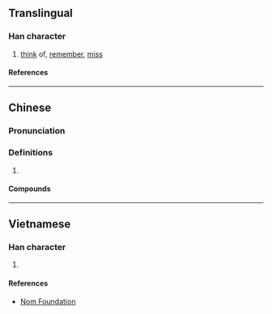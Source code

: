 {{character info/new}}
==Translingual==

===Han character===
{{Han char|rn=61|rad=心|as=08|sn=11|four=90061|canj=PIYR|ids=⿰忄店}}

# [[think]] of, [[remember]], [[miss]]

====References====
{{Han ref|kx=0392.181|dkj=10847|hdz=42318.050|uh=60E6}}

----

==Chinese==
{{zh-forms}}

===Pronunciation===
{{zh-pron
|m=diàn
|c=dim3
|mn=ml:tiàm
|cat=
}}

===Definitions===
{{zh-hanzi}}

# {{rfdef|zh}}

====Compounds====
{{zh-der|惦念|惦記}}

----

==Vietnamese==

===Han character===
{{vi-readings|rs=心08|reading=điếm}}

# {{defn|lang=vi|sort=心08}}

====References====
* [http://nomfoundation.org/common/nom_details.php?codepoint=60e6 Nom Foundation]